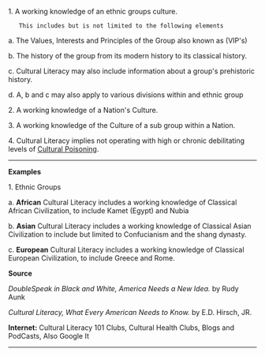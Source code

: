 1. A working knowledge of an ethnic groups culture. 
 	This includes but is not limited to the following elements

a. The Values, Interests and Principles of the Group also known as (VIP's)

b. The history of the group from its modern history to its classical history.

c. Cultural Literacy may also include information about a group's prehistoric history.

d. A, b and c may also apply to various divisions within and ethnic group 


2. A working knowledge of a Nation's Culture.


3. A working knowledge of the Culture of a sub group within a Nation.


4. Cultural Literacy implies not operating with high or chronic debilitating levels of [[Cultural Poisoning]].



----

'''Examples'''


1. Ethnic Groups

a. '''African''' Cultural Literacy includes a working knowledge of Classical African Civilization, to include Kamet (Egypt) and Nubia

b. '''Asian''' Cultural Literacy includes a working knowledge of Classical Asian Civilization to include but limited to Confucianism and the shang dynasty.  

c. '''European''' Cultural Literacy includes a working knowledge of Classical European Civilization, to include Greece and Rome.



'''Source'''

''DoubleSpeak in Black and White, America Needs a New Idea.'' by Rudy Aunk


''Cultural Literacy, What Every American Needs to Know.'' by E.D. Hirsch, JR.



'''Internet:'''
Cultural Literacy 101 Clubs,
Cultural Health Clubs,
Blogs and PodCasts,
Also Google It


----